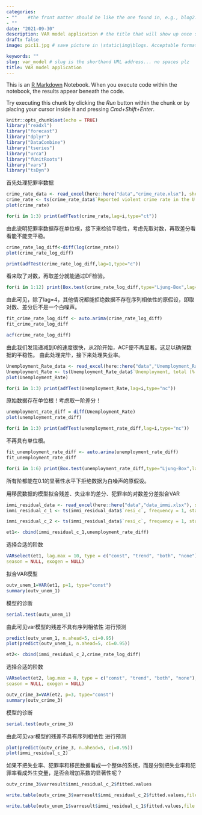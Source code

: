```yaml
---
categories:  
- ""    #the front matter should be like the one found in, e.g., blog2.md. It cannot be like the normal Rmd we used
- ""
date: "2021-09-30"
description: VAR model application # the title that will show up once someone gets to this page
draft: false
image: pic11.jpg # save picture in \static\img\blogs. Acceptable formats= jpg, jpeg, or png . Your iPhone pics wont work

keywords: ""
slug: var_model # slug is the shorthand URL address... no spaces plz
title: VAR model application
---
```


This is an [R Markdown](http://rmarkdown.rstudio.com) Notebook. When you execute code within the notebook, the results appear beneath the code. 

Try executing this chunk by clicking the *Run* button within the chunk or by placing your cursor inside it and pressing *Cmd+Shift+Enter*. 


```r
knitr::opts_chunk$set(echo = TRUE)
library("readxl")
library("forecast")
library("dplyr")
library("DataCombine")
library("tseries")
library("urca")
library("fUnitRoots")
library("vars")
library("tsDyn")
```
首先处理犯罪率数据
```r
crime_rate_data <- read_excel(here::here("data","crime_rate.xlsx"), sheet = 2)
crime_rate <- ts(crime_rate_data$`Reported violent crime rate in the U.S. 1990-2018`, frequency = 1, start = 1990)
plot(crime_rate)
```
```r
for(i in 1:3) print(adfTest(crime_rate,lag=i,type="ct"))
```
由此说明犯罪率数据存在单位根，接下来检验平稳性，考虑先取对数，再取差分看看能不能变平稳。
```r
crime_rate_log_diff<-diff(log(crime_rate))
plot(crime_rate_log_diff)
```
```r
print(adfTest(crime_rate_log_diff,lag=1,type="c"))
```
看来取了对数，再取差分就能通过DF检验。
```r
for(i in 1:12) print(Box.test(crime_rate_log_diff,type="Ljung-Box",lag=i))
```
由此可见，除了lag=4，其他情况都能拒绝数据不存在序列相依性的原假设，即取对数、差分后不是一个白噪声。
```r
fit_crime_rate_log_diff <- auto.arima(crime_rate_log_diff)
fit_crime_rate_log_diff
```

```r
acf(crime_rate_log_diff)
```
由此我们发现递减到0的速度很快，从2阶开始，ACF便不再显著。这足以确保数据的平稳性。
由此处理完毕，接下来处理失业率。
```r
Unemployment_Rate_data <- read_excel(here::here("data","Unemployment_Rate.xlsx"), sheet = 1)
Unemployment_Rate <- ts(Unemployment_Rate_data$`Unemployment, total (% of total labor force) (national estimate), USA`, frequency = 1, start = 1966,end=2018)
plot(Unemployment_Rate)
```
```r
for(i in 1:3) print(adfTest(Unemployment_Rate,lag=i,type="nc"))
```
原始数据存在单位根！考虑取一阶差分！
```r
unemployment_rate_diff = diff(Unemployment_Rate)
plot(unemployment_rate_diff)
```
```r
for(i in 1:3) print(adfTest(unemployment_rate_diff,lag=i,type="nc"))
```
不再具有单位根。
```r
fit_unemployment_rate_diff <- auto.arima(unemployment_rate_diff)
fit_unemployment_rate_diff
```
```r
for(i in 1:6) print(Box.test(unemployment_rate_diff,type="Ljung-Box",lag=i))
```
所有阶都能在0.1的显著性水平下拒绝数据为白噪声的原假设。


用移民数据的模型拟合残差、失业率的差分、犯罪率的对数差分差拟合VAR
```r
immi_residual_data <- read_excel(here::here("data","data_immi.xlsx"), sheet = 1)
immi_residual_c_1 <- ts(immi_residual_data$`resi_c`, frequency = 1, start = 1967,end=2018)

immi_residual_c_2 <- ts(immi_residual_data$`resi_c`, frequency = 1, start = 1991,end=2018)
```

```r
et1<- cbind(immi_residual_c_1,unemployment_rate_diff)
```

选择合适的阶数
```r
VARselect(et1, lag.max = 10, type = c("const", "trend", "both", "none"),
season = NULL, exogen = NULL)
```
拟合VAR模型
```r
outv_unem_1=VAR(et1, p=1, type="const")
summary(outv_unem_1)
```

模型的诊断
```r
serial.test(outv_unem_1)
```
由此可见var模型的残差不具有序列相依性
进行预测
```r
predict(outv_unem_1, n.ahead=5, ci=0.95)
plot(predict(outv_unem_1, n.ahead=5, ci=0.95))

```







```r
et2<- cbind(immi_residual_c_2,crime_rate_log_diff)
```
选择合适的阶数
```r
VARselect(et2, lag.max = 8, type = c("const", "trend", "both", "none"),
season = NULL, exogen = NULL)
```
```r
outv_crime_3=VAR(et2, p=3, type="const")
summary(outv_crime_3)
```
模型的诊断
```r
serial.test(outv_crime_3)
```
由此可见var模型的残差不具有序列相依性
进行预测
```r
plot(predict(outv_crime_3, n.ahead=5, ci=0.95))
plot(immi_residual_c_2)
```
如果不把失业率、犯罪率和移民数据看成一个整体的系统，而是分别把失业率和犯罪率看成外生变量，是否会增加系数的显著性呢？
```r
outv_crime_3$varresult$immi_residual_c_2$fitted.values
```
```r
write.table(outv_crime_3$varresult$immi_residual_c_2$fitted.values,file = "fit.xls",row.names = F, col.names = F ,quote = F)

```
```r
write.table(outv_unem_1$varresult$immi_residual_c_1$fitted.values,file = "fit2.xls",row.names = F, col.names = F ,quote = F)
```



